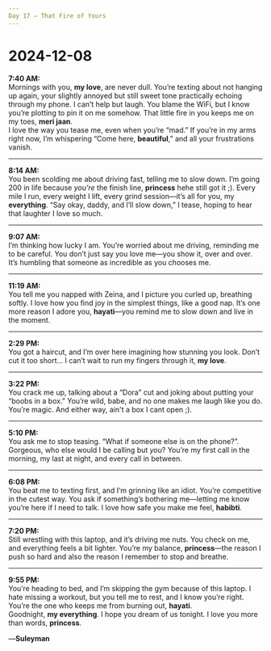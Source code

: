 ```yaml
---
Day 17 – That Fire of Yours
---
```


# 2024-12-08

**7:40 AM:**  
Mornings with you, **my love**, are never dull. You’re texting about not hanging up again, your slightly annoyed but still sweet tone practically echoing through my phone. I can’t help but laugh. You blame the WiFi, but I know you’re plotting to pin it on me somehow. That little fire in you keeps me on my toes, **meri jaan**.  
I love the way you tease me, even when you’re “mad.” If you’re in my arms right now, I’m whispering “Come here, **beautiful**,” and all your frustrations vanish.

---

**8:14 AM:**  
You been scolding me about driving fast, telling me to slow down. I’m going 200 in life because *you’re* the finish line, **princess** hehe still got it ;). Every mile I run, every weight I lift, every grind session—it’s all for you, my **everything**. “Say okay, daddy, and I’ll slow down,” I tease, hoping to hear that laughter I love so much.

---

**9:07 AM:**  
I’m thinking how lucky I am. You’re worried about me driving, reminding me to be careful. You don’t just say you love me—you show it, over and over. It’s humbling that someone as incredible as you chooses me.

---

**11:19 AM:**  
You tell me you napped with Zeina, and I picture you curled up, breathing softly. I love how you find joy in the simplest things, like a good nap. It’s one more reason I adore you, **hayati**—you remind me to slow down and live in the moment.

---

**2:29 PM:**  
You got a haircut, and I’m over here imagining how stunning you look. Don’t cut it too short... I can’t wait to run my fingers through it, **my love**.

---

**3:22 PM:**  
You crack me up, talking about a “Dora” cut and joking about putting your “boobs in a box.” You’re wild, babe, and no one makes me laugh like you do. You’re magic. And either way, ain't a box I cant open ;).

---

**5:10 PM:**  
You ask me to stop teasing. “What if someone else is on the phone?”. Gorgeous, who else would I be calling but *you*? You’re my first call in the morning, my last at night, and every call in between.

---

**6:08 PM:**  
You beat me to texting first, and I’m grinning like an idiot. You’re competitive in the cutest way. You ask if something’s bothering me—letting me know you’re here if I need to talk. I love how safe you make me feel, **habibti**.

---

**7:20 PM:**  
Still wrestling with this laptop, and it’s driving me nuts. You check on me, and everything feels a bit lighter. You’re my balance, **princess**—the reason I push so hard and also the reason I remember to stop and breathe.

---

**9:55 PM:**  
You’re heading to bed, and I’m skipping the gym because of this laptop. I hate missing a workout, but you tell me to rest, and I know you’re right. You’re the one who keeps me from burning out, **hayati**.  
Goodnight, **my everything**. I hope you dream of us tonight. I love you more than words, **princess**.

—**Suleyman**
